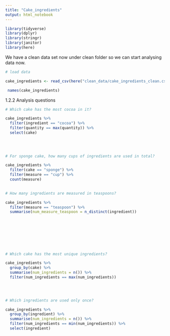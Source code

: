 ```yaml
---
title: "Cake_ingredients"
output: html_notebook
---
```



```r

library(tidyverse)
library(dplyr)
library(stringr)
library(janitor)
library(here)

```

We have a clean data set now under clean folder so we can start analysing data now.


```r
# load data

cake_ingredients <- read_csv(here("clean_data/cake_ingredients_clean.csv"))

```

```r

 names(cake_ingredients)
```


1.2.2 Analysis questions









```r
# Which cake has the most cocoa in it?

cake_ingredients %>%
  filter(ingredient == "cocoa") %>%
  filter(quantity == max(quantity)) %>%
  select(cake)
 
  
  

```


```r

# For sponge cake, how many cups of ingredients are used in total?

cake_ingredients %>%
  filter(cake == "sponge") %>%
  filter(measure == "cup") %>%
  count(measure)
  

```


```r

# How many ingredients are measured in teaspoons?

cake_ingredients %>%
  filter(measure == "teaspoon") %>%
  summarise(num_measure_teaspoon = n_distinct(ingredient))
  
  

  
  
  
 

```


```r

# Which cake has the most unique ingredients?

cake_ingredients %>%
  group_by(cake) %>%
  summarise(num_ingredients = n()) %>%
  filter(num_ingredients == max(num_ingredients))
  

  

```


```r
# Which ingredients are used only once?

cake_ingredients %>%
  group_by(ingredient) %>%
  summarise(num_ingredients = n()) %>%
  filter(num_ingredients == min(num_ingredients)) %>%
  select(ingredient)
  


```



















